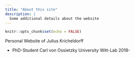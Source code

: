 ```yaml
---
title: "About this site"
description: |
  Some additional details about the website
---
```


```r
knitr::opts_chunk$set(echo = FALSE)
```
Personal Website of Julius Kricheldorff

* PhD-Student Carl von Ossietzky University Witt-Lab 2018-

